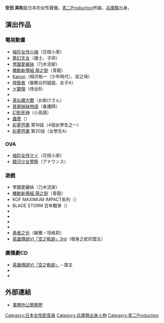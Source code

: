 {{MOSLOW|time=2015-03-07T15:23:43+00:00}}
{{noteTA|G1=Anime}}
{{配音員
|名字= 安田 美和
|圖像= 
|尺寸= 
|說明= 
|藝名= 
|英文名=
|本名= 
|綽號= 
|配偶= 
|出生地= 
|出身地= {{JPN}}[[兵庫縣|兵庫縣]]
|身高= 
|血型= 
|生年= 1977
|生月= 12
|生日= 6
|歿年= 
|歿月= 
|歿日= 
|所屬= [[青二Production|青二Production]]
|活動時期= 
|出道作= 
|代表作= 
|網站= [https://web.archive.org/web/20090417024539/http://www.aoni.co.jp/actress/ya/yasuda-miwa.html 事務所的介紹頁]
|其他= 
|module={{Japanese|embed=yes|japanese=安田 美和|kana=やすだ みわ|romaji=Yasuda Miwa}}
}}

'''安田 美和'''{{BD|1977年|12月6日|catIdx=Yasuda Miwa}}是日本的女性聲優。[[青二Production|青二Production]]所屬，[[兵庫縣|兵庫縣]]出身。

==演出作品==
===電視動畫===
* [[袖珍女侍小梅|袖珍女侍小梅]]（花枝小弟）
* [[夢幻天女|夢幻天女]]（護士、子供）
* [[學園愛麗絲|學園愛麗絲]]（乃木流架）　
* [[機動新撰組_萌之劍|機動新撰組 萌之劍]]（青龍）
* [[Kanon|Kanon]]（相沢祐一（少年時代）、栞之母）
* [[捍衛者|捍衛者]]（服務台的姐姐、女子A）
* [[∀鋼彈|∀鋼彈]]（侍女B）
* {{lang|ja|鉄子の旅（つばさ）}}
* [[真仙魔大戰|真仙魔大戰]]（お助けさん）
* [[貧窮姊妹物語|貧窮姊妹物語]]（看護師）
* [[幻影死神|幻影死神]]（小島茜）
* [[蟲孽|蟲孽]]（{{lang|ja|アリシア・ウィッスル}}）
* [[彩夢芭蕾|彩夢芭蕾]] 第16話（4個女學生之一）
* [[彩夢芭蕾|彩夢芭蕾]] 第20話（女學生A）

===OVA===
* [[袖珍女侍マイ|袖珍女侍マイ]]（花枝小弟）
* [[銀河少女警察|銀河少女警察]]（アナウンス）

===遊戲===
* 學園愛麗絲{{lang|ja|～きらきら☆メモリーキッス～}}（乃木流架）
* [[機動新撰組_萌之劍|機動新撰組 萌之劍]]（青龍）
* KOF MAXIMUM IMPACT系列（{{lang|ja|ミニョン・ベアール}}）
* BLADE STORM 百年戰爭（{{lang|ja|イアマール}}）
* {{lang|ja|Love Songs アイドルがクラスメ～ト（桜井美奈子）}}
* {{lang|ja|ルーンファクトリー2（アリシア）}}
* {{lang|ja|レッスルエンジェルス サバイバー（ジュリア・カーチス、ユン・メイファ、エミリー・ネルソン）}}
* {{lang|ja|Wonderland ONLINE -暗黒の禁術-（鶴子）}}
* [[勇者之光|勇者之光]]（娣雅・坦格莉）
* [[英雄傳說VI「空之軌跡」3rd|英雄傳說VI「空之軌跡」3rd]]（噬身之蛇的盟主）

===廣播劇CD===
* [[英雄傳說VI「空之軌跡」|英雄傳說VI「空之軌跡」]]－盟主
* {{lang|ja|ドラゴンシャドウスペル ドラマCD Vol.1～古城の狼の詩 前編（ルーシー）}}
* {{lang|ja|ブラックマトリクス ダブルオー～慟哭の爪痕～（セフ , セファー・オーヴィス）}}



== 外部連結 ==
* [https://web.archive.org/web/20130526113710/http://www.aoni.co.jp/actress/ya/yasuda-miwa.html 事務所公開簡歷]{{ja}}

{{voice-actor-stub}}
{{青二Production}}
{{DEFAULTSORT:Yasuda Miwa}}
[[Category:日本女性配音員|Category:日本女性配音員]]
[[Category:兵庫縣出身人物|Category:兵庫縣出身人物]]
[[Category:青二Production|Category:青二Production]]